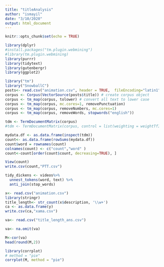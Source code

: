 ```yaml
---
title: "titleAnalysis"
author: "ismayil"
date: "3/10/2020"
output: html_document
---
```


```r
knitr::opts_chunk$set(echo = TRUE)
```

```r

library(dplyr)
#install.packages("tm.plugin.webmining")
#library(tm.plugin.webmining)
library(purrr)
library(tidytext)
library(gutenbergr)
library(ggplot2)

```

```r

library("tm")
library("SnowballC")
posts<- read.csv("animation.csv", header = TRUE,  fileEncoding="latin1")
corpus <- Corpus(VectorSource(posts$title)) # create corpus object
corpus <- tm_map(corpus, tolower) # convert all text to lower case
corpus <- tm_map(corpus, mc.cores=1, removePunctuation)
corpus <- tm_map(corpus, removeNumbers, mc.cores=1)
corpus <- tm_map(corpus, removeWords, stopwords("english"))

tdm <- TermDocumentMatrix(corpus)
#tdm <- TermDocumentMatrix(corpus, control = list(weighting = weightTfIdf))

mydata.df <- as.data.frame(inspect(tdm))
count<- as.data.frame(rowSums(mydata.df))
count$word = rownames(count)
colnames(count) <- c("count","word" )
count<-count[order(count$count, decreasing=TRUE), ]

View(count)
write.csv(count,"PTT.csv")

```

```r
tidy_dickens <- videos%>%
  unnest_tokens(word, text) %>%
  anti_join(stop_words)
```
```r
x<- read.csv("animation.csv")
library(stringr)
title_length<- str_count(x$description, '\\w+')
ca <- as.data.frame(y)
write.csv(ca,"xama.csv")

```

```r
va<- read.csv("title_length_ans.csv")

va<- na.omit(va)

M<-cor(va)
head(round(M,2))

library(corrplot)
# method = "pie"
corrplot(M, method = "pie")
```

